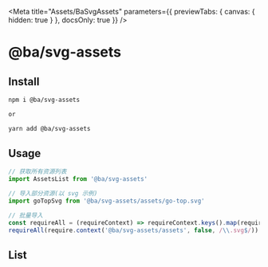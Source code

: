 

<Meta
  title="Assets/BaSvgAssets"
  parameters={{ previewTabs: { canvas: { hidden: true } }, docsOnly: true }}
/>

# @ba/svg-assets

## Install

```bash
npm i @ba/svg-assets

or

yarn add @ba/svg-assets
```

## Usage

```js
// 获取所有资源列表
import AssetsList from '@ba/svg-assets'

// 导入部分资源(以 svg 示例)
import goTopSvg from '@ba/svg-assets/assets/go-top.svg'

// 批量导入
const requireAll = (requireContext) => requireContext.keys().map(requireContext)
requireAll(require.context('@ba/svg-assets/assets', false, /\\.svg$/))
```

## List

<SvgTable />
